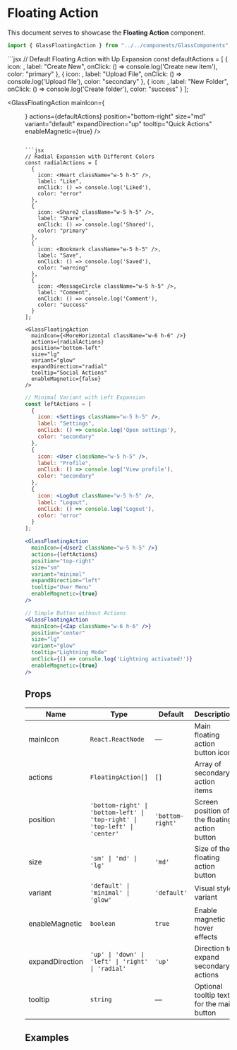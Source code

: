 
# Floating Action

This document serves to showcase the **Floating Action** component.

```jsx
import { GlassFloatingAction } from "../../components/GlassComponents";
```

<ComponentShowcase>
  ```jsx
  // Default Floating Action with Up Expansion
  const defaultActions = [
    {
      icon: <Plus className="w-5 h-5" />,
      label: "Create New",
      onClick: () => console.log('Create new item'),
      color: "primary"
    },
    {
      icon: <Upload className="w-5 h-5" />,
      label: "Upload File",
      onClick: () => console.log('Upload file'),
      color: "secondary"
    },
    {
      icon: <FolderPlus className="w-5 h-5" />,
      label: "New Folder",
      onClick: () => console.log('Create folder'),
      color: "success"
    }
  ];

  <GlassFloatingAction
    mainIcon={<Menu className="w-6 h-6" />}
    actions={defaultActions}
    position="bottom-right"
    size="md"
    variant="default"
    expandDirection="up"
    tooltip="Quick Actions"
    enableMagnetic={true}
  />
  ```

  ```jsx
  // Radial Expansion with Different Colors
  const radialActions = [
    {
      icon: <Heart className="w-5 h-5" />,
      label: "Like",
      onClick: () => console.log('Liked'),
      color: "error"
    },
    {
      icon: <Share2 className="w-5 h-5" />,
      label: "Share",
      onClick: () => console.log('Shared'),
      color: "primary"
    },
    {
      icon: <Bookmark className="w-5 h-5" />,
      label: "Save",
      onClick: () => console.log('Saved'),
      color: "warning"
    },
    {
      icon: <MessageCircle className="w-5 h-5" />,
      label: "Comment",
      onClick: () => console.log('Comment'),
      color: "success"
    }
  ];

  <GlassFloatingAction
    mainIcon={<MoreHorizontal className="w-6 h-6" />}
    actions={radialActions}
    position="bottom-left"
    size="lg"
    variant="glow"
    expandDirection="radial"
    tooltip="Social Actions"
    enableMagnetic={false}
  />
  ```

  ```jsx
  // Minimal Variant with Left Expansion
  const leftActions = [
    {
      icon: <Settings className="w-5 h-5" />,
      label: "Settings",
      onClick: () => console.log('Open settings'),
      color: "secondary"
    },
    {
      icon: <User className="w-5 h-5" />,
      label: "Profile",
      onClick: () => console.log('View profile'),
      color: "secondary"
    },
    {
      icon: <LogOut className="w-5 h-5" />,
      label: "Logout",
      onClick: () => console.log('Logout'),
      color: "error"
    }
  ];

  <GlassFloatingAction
    mainIcon={<User2 className="w-5 h-5" />}
    actions={leftActions}
    position="top-right"
    size="sm"
    variant="minimal"
    expandDirection="left"
    tooltip="User Menu"
    enableMagnetic={true}
  />
  ```

  ```jsx
  // Simple Button without Actions
  <GlassFloatingAction
    mainIcon={<Zap className="w-6 h-6" />}
    position="center"
    size="lg"
    variant="glow"
    tooltip="Lightning Mode"
    onClick={() => console.log('Lightning activated!')}
    enableMagnetic={true}
  />
  ```
</ComponentShowcase>

## Props

| Name | Type | Default | Description |
|------|------|---------|-------------|
| mainIcon | `React.ReactNode` | — | Main floating action button icon |
| actions | `FloatingAction[]` | `[]` | Array of secondary action items |
| position | `'bottom-right' \| 'bottom-left' \| 'top-right' \| 'top-left' \| 'center'` | `'bottom-right'` | Screen position of the floating action button |
| size | `'sm' \| 'md' \| 'lg'` | `'md'` | Size of the floating action button |
| variant | `'default' \| 'minimal' \| 'glow'` | `'default'` | Visual style variant |
| enableMagnetic | `boolean` | `true` | Enable magnetic hover effects |
| expandDirection | `'up' \| 'down' \| 'left' \| 'right' \| 'radial'` | `'up'` | Direction to expand secondary actions |
| tooltip | `string` | — | Optional tooltip text for the main button |

## Examples
